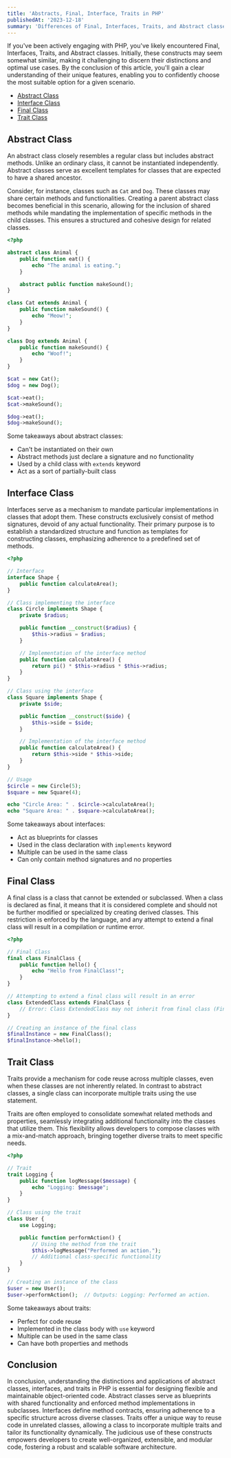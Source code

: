 ```yaml
---
title: 'Abstracts, Final, Interface, Traits in PHP'
publishedAt: '2023-12-18'
summary: 'Differences of Final, Interfaces, Traits, and Abstract classes'
---
```


If you've been actively engaging with PHP, you've likely encountered Final, Interfaces, Traits, and Abstract classes.
Initially, these constructs may seem somewhat similar, making it challenging to discern their distinctions and optimal use cases.
By the conclusion of this article, you'll gain a clear understanding of their unique features, enabling you to confidently
choose the most suitable option for a given scenario.

- [Abstract Class](#abstract-class)
- [Interface Class](#interface-class)
- [Final Class](#final-class)
- [Trait Class](#trait-class)

## Abstract Class

An abstract class closely resembles a regular class but includes abstract methods. Unlike an ordinary class, it
cannot be instantiated independently. Abstract classes serve as excellent templates for classes that
are expected to have a shared ancestor.

Consider, for instance, classes such as `Cat` and `Dog`. These classes may share certain methods and functionalities.
Creating a parent abstract class becomes beneficial in this scenario, allowing for the inclusion of shared methods while
mandating the implementation of specific methods in the child classes. This ensures a structured and cohesive design for
related classes.

```php
<?php

abstract class Animal {
    public function eat() {
        echo "The animal is eating.";
    }

    abstract public function makeSound();
}

class Cat extends Animal {
    public function makeSound() {
        echo "Meow!";
    }
}

class Dog extends Animal {
    public function makeSound() {
        echo "Woof!";
    }
}

$cat = new Cat();
$dog = new Dog();

$cat->eat();
$cat->makeSound();

$dog->eat();
$dog->makeSound();
```

Some takeaways about abstract classes:

- Can't be instantiated on their own
- Abstract methods just declare a signature and no functionality
- Used by a child class with `extends` keyword
- Act as a sort of partially-built class

## Interface Class

Interfaces serve as a mechanism to mandate particular implementations in classes that adopt them.
These constructs exclusively consist of method signatures, devoid of any actual functionality.
Their primary purpose is to establish a standardized structure and function as templates for constructing classes,
emphasizing adherence to a predefined set of methods.

```php
<?php

// Interface
interface Shape {
    public function calculateArea();
}

// Class implementing the interface
class Circle implements Shape {
    private $radius;

    public function __construct($radius) {
        $this->radius = $radius;
    }

    // Implementation of the interface method
    public function calculateArea() {
        return pi() * $this->radius * $this->radius;
    }
}

// Class using the interface
class Square implements Shape {
    private $side;

    public function __construct($side) {
        $this->side = $side;
    }

    // Implementation of the interface method
    public function calculateArea() {
        return $this->side * $this->side;
    }
}

// Usage
$circle = new Circle(5);
$square = new Square(4);

echo "Circle Area: " . $circle->calculateArea();
echo "Square Area: " . $square->calculateArea();
```

Some takeaways about interfaces:

- Act as blueprints for classes
- Used in the class declaration with `implements` keyword
- Multiple can be used in the same class
- Can only contain method signatures and no properties

## Final Class

A final class is a class that cannot be extended or subclassed. When a class is declared as final,
it means that it is considered complete and should not be further modified or specialized by creating derived classes.
This restriction is enforced by the language, and any attempt to extend a final class will result in a compilation or runtime error.

```php
<?php

// Final Class
final class FinalClass {
    public function hello() {
        echo "Hello from FinalClass!";
    }
}

// Attempting to extend a final class will result in an error
class ExtendedClass extends FinalClass {
    // Error: Class ExtendedClass may not inherit from final class (FinalClass)
}

// Creating an instance of the final class
$finalInstance = new FinalClass();
$finalInstance->hello();
```

## Trait Class

Traits provide a mechanism for code reuse across multiple classes, even when these classes are not inherently related.
In contrast to abstract classes, a single class can incorporate multiple traits using the use statement.

Traits are often employed to consolidate somewhat related methods and properties, seamlessly integrating additional
functionality into the classes that utilize them. This flexibility allows developers to compose classes with a
mix-and-match approach, bringing together diverse traits to meet specific needs.

```php
<?php

// Trait
trait Logging {
    public function logMessage($message) {
        echo "Logging: $message";
    }
}

// Class using the trait
class User {
    use Logging;

    public function performAction() {
        // Using the method from the trait
        $this->logMessage("Performed an action.");
        // Additional class-specific functionality
    }
}

// Creating an instance of the class
$user = new User();
$user->performAction();  // Outputs: Logging: Performed an action.
```

Some takeaways about traits:

- Perfect for code reuse
- Implemented in the class body with `use` keyword
- Multiple can be used in the same class
- Can have both properties and methods


## Conclusion

In conclusion, understanding the distinctions and applications of abstract classes, interfaces, and traits in PHP
is essential for designing flexible and maintainable object-oriented code. Abstract classes serve as blueprints
with shared functionality and enforced method implementations in subclasses. Interfaces define method contracts,
ensuring adherence to a specific structure across diverse classes. Traits offer a unique way to reuse code in
unrelated classes, allowing a class to incorporate multiple traits and tailor its functionality dynamically.
The judicious use of these constructs empowers developers to create well-organized, extensible, and modular code,
fostering a robust and scalable software architecture.